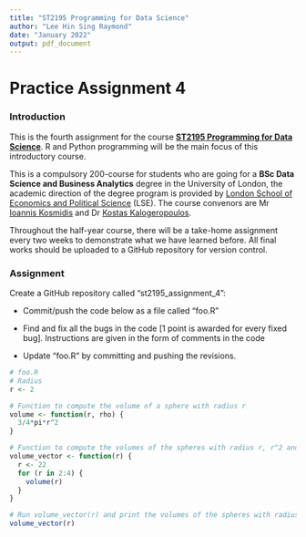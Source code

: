 ```yaml
---
title: "ST2195 Programming for Data Science"
author: "Lee Hin Sing Raymond"
date: "January 2022"
output: pdf_document
---
```


# Practice Assignment 4

### Introduction

This is the fourth assignment for the course [**ST2195 Programming for Data Science**](https://www.lse.ac.uk/study-at-lse/uolip/Assets/documents/21-22-CIS-Sheets/ST2195-Programming-for-data-science.pdf). R and Python programming will be the main focus of this introductory course.

This is a compulsory 200-course for students who are going for a **BSc Data Science and Business Analytics** degree in the University of London, the academic direction of the degree program is provided by [London School of Economics and Political Science](https://www.lse.ac.uk/) (LSE). The course convenors are Mr [Ioannis Kosmidis](https://www.ikosmidis.com/) and Dr [Kostas Kalogeropoulos](https://www.lse.ac.uk/Statistics/People/Dr-Kostas-Kalogeropoulos).

Throughout the half-year course, there will be a take-home assignment every two weeks to demonstrate what we have learned before. All final works should be uploaded to a GitHub repository for version control.

### Assignment

Create a GitHub repository called “st2195_assignment_4”:

* Commit/push the code below as a file called "foo.R"

* Find and fix all the bugs in the code [1 point is awarded for every fixed bug]. 
Instructions are given in the form of comments in the code

* Update "foo.R" by committing and pushing the revisions.

```r
# foo.R
# Radius
r <- 2

# Function to compute the volume of a sphere with radius r
volume <- function(r, rho) {
  3/4*pi*r^2
}

# Function to compute the volumes of the spheres with radius r, r^2 and r^3
volume_vector <- function(r) {
  r <- 22
  for (r in 2:4) {
    volume(r)
  }
}

# Run volume_vector(r) and print the volumes of the spheres with radius r, r^2 and r^3
volume_vector(r)
```
